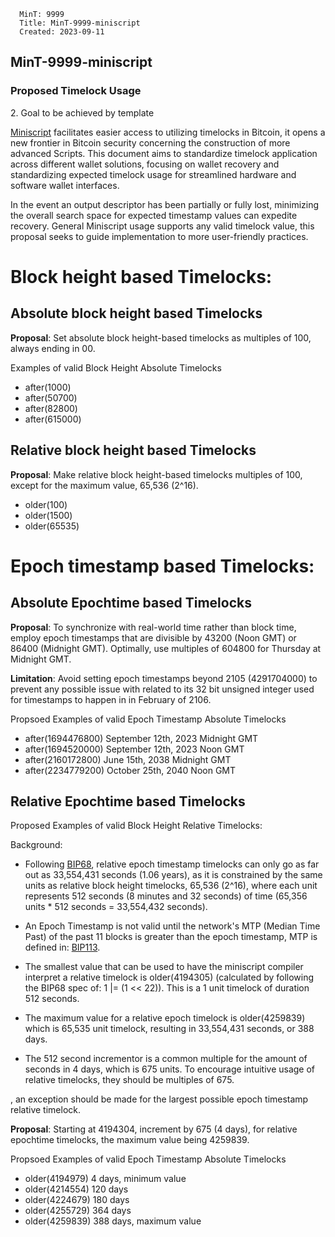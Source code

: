 <pre>
  MinT: 9999
  Title: MinT-9999-miniscript
  Created: 2023-09-11
</pre>


==MinT-9999-miniscript==

===Proposed Timelock Usage===

2. Goal to be achieved by template

[https://bitcoin.sipa.be/miniscript/ Miniscript] facilitates easier access to utilizing timelocks in Bitcoin, it opens a new frontier in Bitcoin security concerning the construction of more advanced Scripts. This document aims to standardize timelock application across different wallet solutions, focusing on wallet recovery and standardizing expected timelock usage for streamlined hardware and software wallet interfaces.

In the event an output descriptor has been partially or fully lost, minimizing the overall search space for expected timestamp values can expedite recovery. General Miniscript usage supports any valid timelock value, this proposal seeks to guide implementation to more user-friendly practices.

=Block height based Timelocks:=

==Absolute block height based Timelocks==

'''Proposal''': Set absolute block height-based timelocks as multiples of 100, always ending in 00.

Examples of valid Block Height Absolute Timelocks

* after(1000)
* after(50700)
* after(82800)
* after(615000)


== Relative block height based Timelocks ==

'''Proposal''': Make relative block height-based timelocks multiples of 100, except for the maximum value,  65,536 (2^16).


* older(100)
* older(1500)
* older(65535)


=Epoch timestamp based Timelocks:=

==Absolute Epochtime based Timelocks==

'''Proposal''': To synchronize with real-world time rather than block time, employ epoch timestamps that are divisible by 43200 (Noon GMT) or 86400 (Midnight GMT). Optimally, use multiples of 604800 for Thursday at Midnight GMT.

'''Limitation''': Avoid setting epoch timestamps beyond 2105 (4291704000) to prevent any possible issue with related to its 32 bit unsigned integer used for timestamps to happen in in February of 2106.

Propsoed Examples of valid Epoch Timestamp Absolute Timelocks

*after(1694476800) September 12th, 2023 Midnight GMT
*after(1694520000) September 12th, 2023 Noon GMT
*after(2160172800) June 15th, 2038 Midnight GMT
*after(2234779200) October 25th, 2040 Noon GMT


==Relative Epochtime based Timelocks==

Proposed Examples of valid Block Height Relative Timelocks: 

Background: 
* Following [https://github.com/bitcoin/bips/blob/master/bip-0068.mediawiki BIP68], relative epoch timestamp timelocks can only go as far out as 33,554,431 seconds (1.06 years), as it is constrained by the same units as relative block height timelocks, 65,536 (2^16), where each unit represents 512 seconds (8 minutes and 32 seconds) of time (65,356 units * 512 seconds = 33,554,432 seconds).

* An Epoch Timestamp is not valid until the network's MTP (Median Time Past) of the past 11 blocks is greater than the epoch timestamp, MTP is defined in: [https://github.com/bitcoin/bips/blob/master/bip-0113.mediawiki BIP113].

* The smallest value that can be used to have the miniscript compiler interpret a relative timelock is older(4194305) (calculated by following the BIP68 spec of: 1 |= (1 << 22)). This is a 1 unit timelock of duration 512 seconds.

* The maximum value for a relative epoch timelock is older(4259839) which is 65,535 unit timelock, resulting in 33,554,431 seconds, or 388 days.

* The 512 second incrementor is a common multiple for the amount of seconds in 4 days, which is 675 units. To encourage intuitive usage of relative timelocks, they should be multiples of 675.
, an exception should be made for the largest possible epoch timestamp relative timelock.

'''Proposal''': Starting at 4194304, increment by 675 (4 days), for relative epochtime timelocks, the maximum value being 4259839.


Propsoed Examples of valid Epoch Timestamp Absolute Timelocks

*older(4194979) 4 days, minimum value
*older(4214554) 120 days
*older(4224679) 180 days
*older(4255729) 364 days
*older(4259839) 388 days, maximum value


